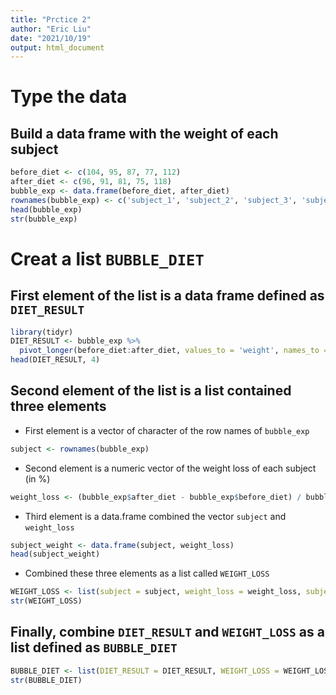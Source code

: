 ```yaml
---
title: "Prctice 2"
author: "Eric Liu"
date: "2021/10/19"
output: html_document
---
```

# Type the data
## Build a data frame with the weight of each subject

```r

before_diet <- c(104, 95, 87, 77, 112)
after_diet <- c(96, 91, 81, 75, 118)
bubble_exp <- data.frame(before_diet, after_diet)
rownames(bubble_exp) <- c('subject_1', 'subject_2', 'subject_3', 'subject_4', 'subject_5')
head(bubble_exp)
str(bubble_exp)

```

# Creat a list `BUBBLE_DIET`
## First element of the list is a data frame defined as `DIET_RESULT`

```r

library(tidyr)
DIET_RESULT <- bubble_exp %>%
  pivot_longer(before_diet:after_diet, values_to = 'weight', names_to = 'time')
head(DIET_RESULT, 4)
```

## Second element of the list is a list contained three elements
- First element is a vector of character of the row names of `bubble_exp`

```r

subject <- rownames(bubble_exp)

```

- Second element is a numeric vector of the weight loss of each subject (in %)

```r
weight_loss <- (bubble_exp$after_diet - bubble_exp$before_diet) / bubble_exp$before_diet * 100

```

- Third element is a data.frame combined the vector `subject` and `weight_loss`

```r

subject_weight <- data.frame(subject, weight_loss)
head(subject_weight)
```

- Combined these three elements as a list called `WEIGHT_LOSS`

```r

WEIGHT_LOSS <- list(subject = subject, weight_loss = weight_loss, subject_weight = subject_weight )
str(WEIGHT_LOSS)

```

## Finally, combine `DIET_RESULT` and `WEIGHT_LOSS` as a list defined as `BUBBLE_DIET`

```r

BUBBLE_DIET <- list(DIET_RESULT = DIET_RESULT, WEIGHT_LOSS = WEIGHT_LOSS)
str(BUBBLE_DIET)

```